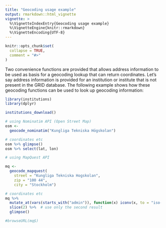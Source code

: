 ```yaml
---
title: "Geocoding usage example"
output: rmarkdown::html_vignette
vignette: >
  %\VignetteIndexEntry{Geocoding usage example}
  %\VignetteEngine{knitr::rmarkdown}
  %\VignetteEncoding{UTF-8}
---
```


```r
knitr::opts_chunk$set(
  collapse = TRUE,
  comment = "#>"
)
```

Two convenience functions are provided that allows address information to be used as basis for a geocoding lookup that can return coordinates. Let's say address information is provided for an institution or institute that is not present in the GRID database. The following example shows how these geocoding functions can be used to look up geocoding information:

```r
library(institutions)
library(dplyr)

institutions_download()

# using Nominatim API (Open Street Map)
osm <- 
  geocode_nominatim("Kungliga Tekniska Högskolan") 

# coordinates etc
osm %>% glimpse()
osm %>% select(lat, lon)

# using MapQuest API

mq <- 
  geocode_mapquest(
    street = "Kungliga Tekniska Hogskolan",
    zip = "100 44",
    city = "Stockholm") 

# coordinates etc
mq %>%
  mutate_at(vars(starts_with("admin")), function(x) iconv(x, to = "iso-8859-1")) %>%
  slice(2) %>%  # use only the second result
  glimpse()

#browseURL(mq$)

```
